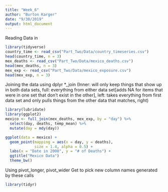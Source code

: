 ```yaml
---
title: "Week_6"
author: "Burton Karger"
date: "9/30/2019"
output: html_document
---
```

Reading Data in
```r
library(tidyverse)
country_time <- read_csv("Part_Two/Data/country_timeseries.csv")
head(country_time, n = 3)
mex_deaths <- read_csv("Part_Two/Data/mexico_deaths.csv")
head(mex_deaths, n = 3)
mex_exp <- read_csv("Part_Two/Data/mexico_exposure.csv")
head(mex_exp, n = 3)
```
Joining the data using dplyr *_join (Inner: will only keep things that show up in both data sets, full: everything from either data set[adds NA for items that were in one set that don't exist in the other], left: takes everything from first data set and only pulls things from the other data that matches, right)
```r
library(lubridate)
library(ggplot2)
mexico <- full_join(mex_deaths, mex_exp, by = "day") %>% 
  select(day, deaths, temp_mean) %>% 
  mutate(day = mdy(day))

ggplot(data = mexico) +
  geom_point(mapping = aes(x = day, y = deaths), 
             size = 1.4, alpha = 0.5) +
  labs(x = "Date in 2008", y = "# of Deaths") +
  ggtitle("Mexico Data")
  theme_bw()
```
Using pivot_longer, pivot_wider
Get to pick new column names generated by these calls
```r
library(tidyr)

```